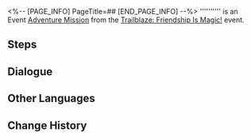 <%-- [PAGE_INFO]
PageTitle=##
[END_PAGE_INFO] --%>
{{Stub|Dialogue.}}
{{Mission Infobox
|id            = 8024205
|title         = 
|image         = <!--Mission .png-->
|type          = Adventure
|event_name    = Trailblaze: Friendship Is Magic!
|chapter       = 
|requirements  = [[Adventure Mission]] ''[[Old Friends, New Friends?]]'' completed
|summary       = <!--official mission summary from Fate's Atlas-->
|characters    = Litter Pony; Pela; Trailblazer
|startLocation = [[Jarilo-VI]] - [[Administrative District]]
|world         = Jarilo-VI
|area          = Administrative District
|prev          = Old Friends, New Friends?
|next          = 
|rewards       = 
}}
'''''''''' is an Event [[Adventure Mission]] from the [[Trailblaze: Friendship Is Magic!]] event.

==Steps==


<!--
==Gameplay Notes==

--><!--
==Trial Character==

-->
==Dialogue==
{{Stub Dialogue}}

{{Dialogue End}}

==Other Languages==
{{Other Languages
|en   = 
|zhs  = 
|zht  = 
|ja   = 
|ko   = 
|es   = 
|fr   = 
|ru   = 
|th   = 
|vi   = 
|de   = 
|id   = 
|pt   = 
}}

==Change History==
{{Change History|2.4}}
